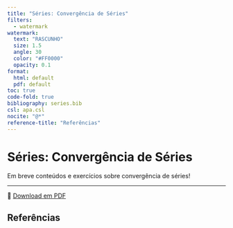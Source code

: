 ```yaml
---
title: "Séries: Convergência de Séries"
filters:
  - watermark
watermark:
  text: "RASCUNHO"
  size: 1.5
  angle: 30
  color: "#FF0000"
  opacity: 0.1
format:
  html: default
  pdf: default
toc: true
code-fold: true
bibliography: series.bib
csl: apa.csl
nocite: "@*"
reference-title: "Referências"
---
```


# Séries: Convergência de Séries

Em breve conteúdos e exercícios sobre convergência de séries!

---

📄 [Download em PDF](./convergencia-series.pdf){target="_blank"}

## Referências
